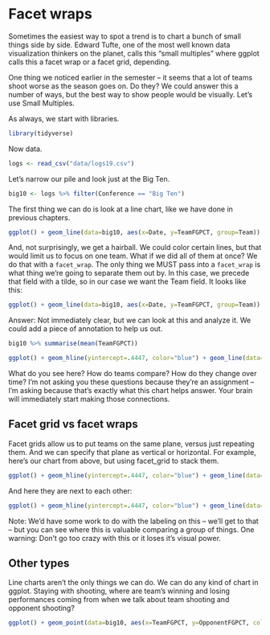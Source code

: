 # Facet wraps

Sometimes the easiest way to spot a trend is to chart a bunch of small things side by side. Edward Tufte, one of the most well known data visualization thinkers on the planet, calls this "small multiples" where ggplot calls this a facet wrap or a facet grid, depending. 

One thing we noticed earlier in the semester -- it seems that a lot of teams shoot worse as the season goes on. Do they? We could answer this a number of ways, but the best way to show people would be visually. Let's use Small Multiples.

As always, we start with libraries. 

```r
library(tidyverse)
```

Now data.

```r
logs <- read_csv("data/logs19.csv")
```

Let's narrow our pile and look just at the Big Ten.

```r
big10 <- logs %>% filter(Conference == "Big Ten")
```

The first thing we can do is look at a line chart, like we have done in previous chapters. 

```r
ggplot() + geom_line(data=big10, aes(x=Date, y=TeamFGPCT, group=Team)) + scale_y_continuous(limits = c(0, .7))
```

And, not surprisingly, we get a hairball. We could color certain lines, but that would limit us to focus on one team. What if we did all of them at once? We do that with a `facet_wrap`. The only thing we MUST pass into a `facet_wrap` is what thing we're going to separate them out by. In this case, we precede that field with a tilde, so in our case we want the Team field. It looks like this: 

```r
ggplot() + geom_line(data=big10, aes(x=Date, y=TeamFGPCT, group=Team)) + scale_y_continuous(limits = c(0, .7)) + facet_wrap(~Team)
```

Answer: Not immediately clear, but we can look at this and analyze it. We could add a piece of annotation to help us out. 

```r
big10 %>% summarise(mean(TeamFGPCT))
```

```r
ggplot() + geom_hline(yintercept=.4447, color="blue") + geom_line(data=big10, aes(x=Date, y=TeamFGPCT, group=Team)) + scale_y_continuous(limits = c(0, .7)) + facet_wrap(~Team)
```

What do you see here? How do teams compare? How do they change over time? I'm not asking you these questions because they're an assignment -- I'm asking because that's exactly what this chart helps answer. Your brain will immediately start making those connections. 

## Facet grid vs facet wraps

Facet grids allow us to put teams on the same plane, versus just repeating them. And we can specify that plane as vertical or horizontal. For example, here's our chart from above, but using facet_grid to stack them.

```r
ggplot() + geom_hline(yintercept=.4447, color="blue") + geom_line(data=big10, aes(x=Date, y=TeamFGPCT, group=Team)) + scale_y_continuous(limits = c(0, .7)) + facet_grid(Team ~ .)
```

And here they are next to each other:

```r
ggplot() + geom_hline(yintercept=.4447, color="blue") + geom_line(data=big10, aes(x=Date, y=TeamFGPCT, group=Team)) + scale_y_continuous(limits = c(0, .7)) + facet_grid(. ~ Team)
```

Note: We'd have some work to do with the labeling on this -- we'll get to that -- but you can see where this is valuable comparing a group of things. One warning: Don't go too crazy with this or it loses it's visual power.

## Other types

Line charts aren't the only things we can do. We can do any kind of chart in ggplot. Staying with shooting, where are team's winning and losing performances coming from when we talk about team shooting and opponent shooting? 

```r
ggplot() + geom_point(data=big10, aes(x=TeamFGPCT, y=OpponentFGPCT, color=W_L)) + scale_y_continuous(limits = c(0, .7)) + scale_x_continuous(limits = c(0, .7)) + facet_wrap(~Team)
```